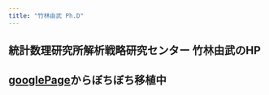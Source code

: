 ```yaml
---
title: "竹林由武 Ph.D"
---
```




## 統計数理研究所解析戦略研究センター 竹林由武のHP
## [googlePage](https://sites.google.com/site/yoshitake2bayashi/home)からぼちぼち移植中